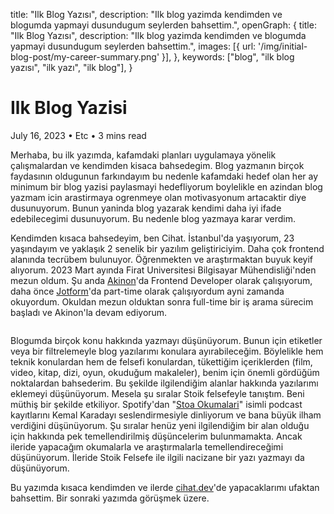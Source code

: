   title: "Ilk Blog Yazısı",
  description: "Ilk blog yazimda kendimden ve blogumda yapmayi dusundugum seylerden bahsettim.",
  openGraph: {
    title: "Ilk Blog Yazısı",
    description: "Ilk blog yazimda kendimden ve blogumda yapmayi dusundugum seylerden bahsettim.",
    images: [{ url: '/img/initial-blog-post/my-career-summary.png' }],
  },
  keywords: ["blog", "ilk blog yazısı", "ilk yazı", "ilk blog"],
}

<h1 className="text-5xl md:text-6xl font-black mb-6 dark:text-gray-100 leading-tight">Ilk Blog Yazisi</h1>

<div className="text-sm text-gray-500 dark:text-gray-500 mb-10 pb-6 border-b border-gray-200 dark:border-gray-700">
  <span className="font-semibold">July 16, 2023</span> • <span className="font-semibold">Etc</span> • <span>3 mins read</span>
</div>

Merhaba, bu ilk yazımda, kafamdaki planları uygulamaya yönelik çalışmalardan ve kendimden kisaca bahsedegim.
Blog yazmanın birçok faydasının oldugunun farkındayım bu nedenle kafamdaki hedef olan her ay minimum bir blog yazisi paylasmayi hedefliyorum boylelikle en azindan blog yazmam icin arastirmaya ogrenmeye olan motivasyonum artacaktir diye dusunuyorum. Bunun yaninda blog yazarak kendimi daha iyi ifade edebilecegimi dusunuyorum. Bu nedenle blog yazmaya karar verdim. 

Kendimden kısaca bahsedeyim, ben Cihat. İstanbul'da yaşıyorum, 23 yaşındayım ve yaklaşık 2 senelik bir yazılım geliştiriciyim. Daha çok frontend alanında tecrübem bulunuyor. Öğrenmekten ve araştırmaktan buyuk keyif alıyorum. 2023 Mart ayında Firat Universitesi Bilgisayar Mühendisliği'nden mezun oldum. Şu anda [Akinon](https://akinon.com/)'da Frontend Developer olarak çalışıyorum, daha önce [Jotform](https://jotform.com/)'da part-time olarak çalışıyordum ayni zamanda okuyordum. Okuldan mezun olduktan sonra full-time bir iş arama sürecim başladı ve Akinon'la devam ediyorum.

<Image  alt="" src="/img/initial-blog-post/my-career-summary.png" width={1600} height={800}/>

Blogumda birçok konu hakkında yazmayı düşünüyorum. Bunun için etiketler veya bir filtrelemeyle blog yazılarımı konulara ayırabileceğim. Böylelikle hem teknik konulardan hem de felsefi konulardan, tükettiğim içeriklerden (film, video, kitap, dizi, oyun, okuduğum makaleler), benim için önemli gördüğüm noktalardan bahsederim. Bu şekilde ilgilendiğim alanlar hakkında yazılarımı eklemeyi düşünüyorum. Mesela şu sıralar Stoik felsefeyle tanıştım. Beni müthiş bir şekilde etkiliyor. Spotify'dan "[Stoa Okumalari](https://open.spotify.com/show/6UtOGSYMuxiPjO5lQAtOhV?si=94b195c86aa247d2)" isimli podcast kayıtlarını Kemal Karadayı seslendirmesiyle dinliyorum ve bana büyük ilham verdiğini düşünüyorum. Şu sıralar henüz yeni ilgilendiğim bir alan olduğu için hakkında pek temellendirilmiş düşüncelerim bulunmamakta. Ancak ileride yapacağım okumalarla ve araştırmalarla temellendireceğimi düşünüyorum. İleride Stoik Felsefe ile ilgili nacizane bir yazı yazmayı da düşünüyorum.

Bu yazımda kısaca kendimden ve ilerde [cihat.dev](https://cihat.dev/)'de yapacaklarımı ufaktan bahsettim. Bir sonraki yazımda görüşmek üzere.
